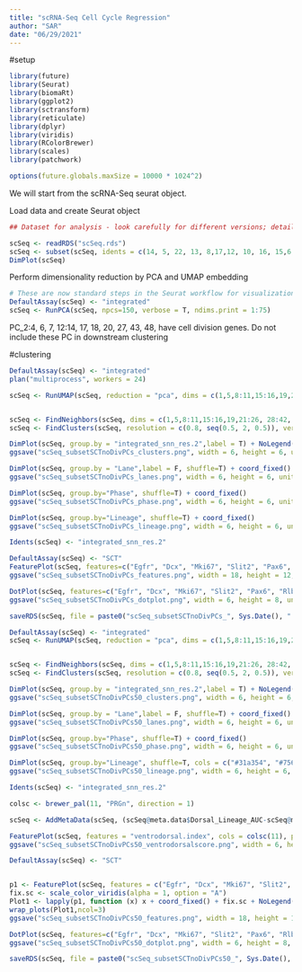 ```yaml
---
title: "scRNA-Seq Cell Cycle Regression"
author: "SAR"
date: "06/29/2021"
---
```


#setup
```r
library(future)
library(Seurat)
library(biomaRt)
library(ggplot2)
library(sctransform)
library(reticulate)
library(dplyr)
library(viridis)
library(RColorBrewer)
library(scales)
library(patchwork)

options(future.globals.maxSize = 10000 * 1024^2)

```
We will start from the scRNA-Seq seurat object.

Load data and create Seurat object
```r
## Dataset for analysis - look carefully for different versions; details about each one can be found on the last chunk of the QC notebook 

scSeq <- readRDS("scSeq.rds")
scSeq <- subset(scSeq, idents = c(14, 5, 22, 13, 8,17,12, 10, 16, 15,6,4,1,0))
DimPlot(scSeq)

```




Perform dimensionality reduction by PCA and UMAP embedding
```r
# These are now standard steps in the Seurat workflow for visualization and clustering
DefaultAssay(scSeq) <- "integrated"
scSeq <- RunPCA(scSeq, npcs=150, verbose = T, ndims.print = 1:75)

```

PC_2:4, 6, 7, 12:14, 17, 18, 20, 27, 43, 48,  have cell division genes. Do not include these PC in downstream clustering


#clustering
```r

DefaultAssay(scSeq) <- "integrated"
plan("multiprocess", workers = 24)

scSeq <- RunUMAP(scSeq, reduction = "pca", dims = c(1,5,8:11,15:16,19,21:26, 28:42, 44:47, 49:75), verbose = T)


scSeq <- FindNeighbors(scSeq, dims = c(1,5,8:11,15:16,19,21:26, 28:42, 44:47, 49:75), verbose = T)
scSeq <- FindClusters(scSeq, resolution = c(0.8, seq(0.5, 2, 0.5)), verbose = T)
```

```r
DimPlot(scSeq, group.by = "integrated_snn_res.2",label = T) + NoLegend() + coord_fixed()
ggsave("scSeq_subsetSCTnoDivPCs_clusters.png", width = 6, height = 6, units = "in", dpi=300)

DimPlot(scSeq, group.by = "Lane",label = F, shuffle=T) + coord_fixed()
ggsave("scSeq_subsetSCTnoDivPCs_lanes.png", width = 6, height = 6, units = "in", dpi=300)

DimPlot(scSeq, group.by="Phase", shuffle=T) + coord_fixed()
ggsave("scSeq_subsetSCTnoDivPCs_phase.png", width = 6, height = 6, units = "in", dpi=300)

DimPlot(scSeq, group.by="Lineage", shuffle=T) + coord_fixed()
ggsave("scSeq_subsetSCTnoDivPCs_lineage.png", width = 6, height = 6, units = "in", dpi=300)

Idents(scSeq) <- "integrated_snn_res.2"


```


```r
DefaultAssay(scSeq) <- "SCT"
FeaturePlot(scSeq, features=c("Egfr", "Dcx", "Mki67", "Slit2", "Pax6", "Rlbp1"), pt.size = 0.2,order=T, ncol=3) + coord_fixed()
ggsave("scSeq_subsetSCTnoDivPCs_features.png", width = 18, height = 12, units = "in", dpi=300)

DotPlot(scSeq, features=c("Egfr", "Dcx", "Mki67", "Slit2", "Pax6", "Rlbp1"))
ggsave("scSeq_subsetSCTnoDivPCs_dotplot.png", width = 6, height = 8, units = "in", dpi=300)

saveRDS(scSeq, file = paste0("scSeq_subsetSCTnoDivPCs_", Sys.Date(), ".rds"))

```

```r
DefaultAssay(scSeq) <- "integrated"
scSeq <- RunUMAP(scSeq, reduction = "pca", dims = c(1,5,8:11,15:16,19,21:26, 28:42, 44:47, 49:50), verbose = T)


scSeq <- FindNeighbors(scSeq, dims = c(1,5,8:11,15:16,19,21:26, 28:42, 44:47, 49:50), verbose = T)
scSeq <- FindClusters(scSeq, resolution = c(0.8, seq(0.5, 2, 0.5)), verbose = T)
```

```r
DimPlot(scSeq, group.by = "integrated_snn_res.2",label = T) + NoLegend() + coord_fixed()
ggsave("scSeq_subsetSCTnoDivPCs50_clusters.png", width = 6, height = 6, units = "in", dpi=300)

DimPlot(scSeq, group.by = "Lane",label = F, shuffle=T) + coord_fixed()
ggsave("scSeq_subsetSCTnoDivPCs50_lanes.png", width = 6, height = 6, units = "in", dpi=300)

DimPlot(scSeq, group.by="Phase", shuffle=T) + coord_fixed()
ggsave("scSeq_subsetSCTnoDivPCs50_phase.png", width = 6, height = 6, units = "in", dpi=300)

DimPlot(scSeq, group.by="Lineage", shuffle=T, cols = c("#31a354", "#756bb1"), na.value = "NA") + coord_fixed()
ggsave("scSeq_subsetSCTnoDivPCs50_lineage.png", width = 6, height = 6, units = "in", dpi=300)

Idents(scSeq) <- "integrated_snn_res.2"


```

```r
colsc <- brewer_pal(11, "PRGn", direction = 1)

scSeq <- AddMetaData(scSeq, (scSeq@meta.data$Dorsal_Lineage_AUC-scSeq@meta.data$Ventral_Lineage_AUC), "ventrodorsal.index")

FeaturePlot(scSeq, features = "ventrodorsal.index", cols = colsc(11), pt.size = 0.6) + coord_fixed()
ggsave("scSeq_subsetSCTnoDivPCs50_ventrodorsalscore.png", width = 6, height = 6, units = "in", dpi=300)
```


```r
DefaultAssay(scSeq) <- "SCT"


p1 <- FeaturePlot(scSeq, features = c("Egfr", "Dcx", "Mki67", "Slit2", "Pax6", "Rlbp1"), combine = FALSE, order = T, pt.size = 0.4)
fix.sc <- scale_color_viridis(alpha = 1, option = "A") 
Plot1 <- lapply(p1, function (x) x + coord_fixed() + fix.sc + NoLegend())
wrap_plots(Plot1,ncol=3) 
ggsave("scSeq_subsetSCTnoDivPCs50_features.png", width = 18, height = 12, units = "in", dpi=300)

DotPlot(scSeq, features=c("Egfr", "Dcx", "Mki67", "Slit2", "Pax6", "Rlbp1"))
ggsave("scSeq_subsetSCTnoDivPCs50_dotplot.png", width = 6, height = 8, units = "in", dpi=300)

saveRDS(scSeq, file = paste0("scSeq_subsetSCTnoDivPCs50_", Sys.Date(), ".rds"))

```

